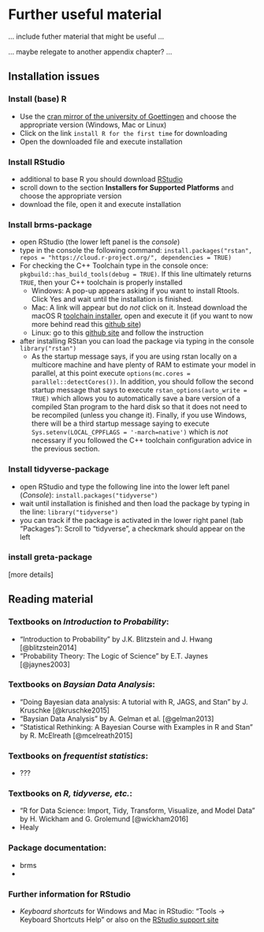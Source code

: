 
# Further useful material

... include futher material that might be useful ...

... maybe relegate to another appendix chapter? ...

## Installation issues

### Install (base) R

- Use the [cran mirror of the university of Goettingen](https://ftp.gwdg.de/pub/misc/cran/) and choose the appropriate version (Windows, Mac or Linux)
- Click on the link `install R for the first time` for downloading
- Open the downloaded file and execute installation

### Install RStudio

- additional to base R you should download [RStudio](https://rstudio.com/products/rstudio/download/)
- scroll down to the section **Installers for Supported Platforms** and choose the appropriate version
- download the file, open it and execute installation

### Install brms-package

- open RStudio (the lower left panel is the *console*)
- type in the console the following command: `install.packages("rstan", repos = "https://cloud.r-project.org/", dependencies = TRUE)`
- For checking the C++ Toolchain type in the console once: `pkgbuild::has_build_tools(debug = TRUE)`. If this line ultimately returns `TRUE`, then your C++ toolchain is properly installed 
  - Windows: A pop-up appears asking if you want to install Rtools. Click Yes and wait until the installation is finished.
  - Mac: A link will appear but do *not* click on it. Instead download the macOS R [toolchain installer](https://github.com/rmacoslib/r-macos-rtools/releases/tag/v3.0.0), open and execute it (if you want to now more behind read this [github site](https://github.com/rmacoslib/r-macos-rtools#how-do-i-use-the-installer))
  - Linux: go to this [github site](https://github.com/stan-dev/rstan/wiki/Installing-RStan-on-Linux) and follow the instruction
- after installing RStan you can load the package via typing in the console `library("rstan")`
  - As the startup message says, if you are using rstan locally on a multicore machine and have plenty of RAM to estimate your model in parallel, at this point execute `options(mc.cores = parallel::detectCores())`. In addition, you should follow the second startup message that says to execute `rstan_options(auto_write = TRUE)` which allows you to automatically save a bare version of a compiled Stan program to the hard disk so that it does not need to be recompiled (unless you change it). Finally, if you use Windows, there will be a third startup message saying to execute `Sys.setenv(LOCAL_CPPFLAGS = '-march=native')` which is *not* necessary if you followed the C++ toolchain configuration advice in the previous section.

### Install tidyverse-package

- open RStudio and type the following line into the lower left panel (*Console*): `install.packages("tidyverse")`
- wait until installation is finished and then load the package by typing in the line: `library("tidyverse")`
- you can track if the package is activated in the lower right panel (tab "Packages"): Scroll to "tidyverse", a checkmark should appear on the left

### install greta-package
[more details]

## Reading material

### Textbooks on *Introduction to Probability*:

- "Introduction to Probability" by J.K. Blitzstein and J. Hwang [@blitzstein2014]
- "Probability Theory: The Logic of Science" by E.T. Jaynes [@jaynes2003]

### Textbooks on *Baysian Data Analysis*:

- "Doing Bayesian data analysis: A tutorial with R, JAGS, and Stan" by J. Kruschke [@kruschke2015] 
- "Baysian Data Analysis" by A. Gelman et al. [@gelman2013]
- "Statistical Rethinking: A Bayesian Course with Examples in R and Stan" by R. McElreath [@mcelreath2015]

### Textbooks on *frequentist statistics*:

- ???

### Textbooks on *R, tidyverse, etc.*:
  
- "R for Data Science: Import, Tidy, Transform, Visualize, and Model Data" by H. Wickham and G. Grolemund [@wickham2016]
- Healy

### Package documentation:

- brms
- 

### Further information for RStudio

- *Keyboard shortcuts* for Windows and Mac in RStudio: "Tools -> Keyboard Shortcuts Help" or also on the [RStudio support site](https://support.rstudio.com/hc/en-us/articles/200711853-Keyboard-Shortcuts)